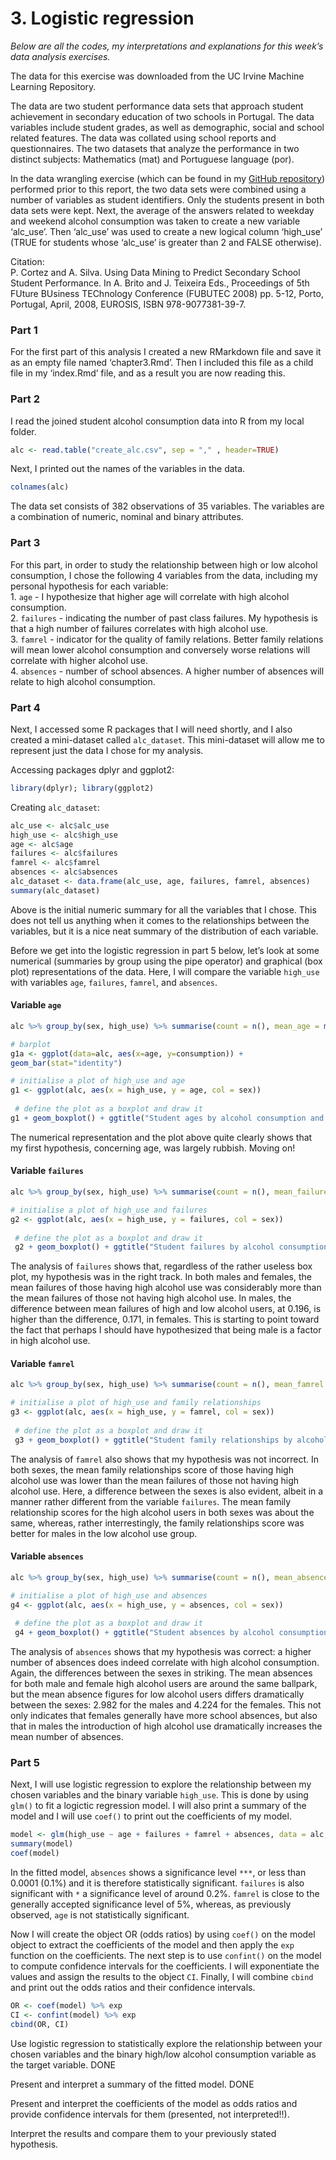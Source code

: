 # 3. Logistic regression

*Below are all the codes, my interpretations and explanations for this week's data analysis exercises.*

The data for this exercise was downloaded from the UC Irvine Machine Learning Repository. 

The data are two student performance data sets that approach student achievement in secondary education of two schools in Portugal. The data variables include student grades, as well as demographic, social and school related features. The data was collated using school reports and questionnaires. The two datasets that analyze the performance in two distinct subjects: Mathematics (mat) and Portuguese language (por).

In the data wrangling exercise (which can be found in my [GitHub repository](https://github.com/msnxt/IODS-project/blob/master/create_alc.R)) performed prior to this report, the two data sets were combined using a number of variables as student identifiers. Only the students present in both data sets were kept. Next, the average of the answers related to weekday and weekend alcohol consumption was taken to create a new variable 'alc_use'. Then 'alc_use' was used to create a new logical column 'high_use' (TRUE for students whose 'alc_use' is greater than 2 and FALSE otherwise). 

Citation:  
P. Cortez and A. Silva. Using Data Mining to Predict Secondary School Student Performance. In A. Brito and J. Teixeira Eds., Proceedings of 5th FUture BUsiness TEChnology Conference (FUBUTEC 2008) pp. 5-12, Porto, Portugal, April, 2008, EUROSIS, ISBN 978-9077381-39-7. 


### Part 1

For the first part of this analysis I created a new RMarkdown file and save it as an empty file named 'chapter3.Rmd'. Then I included this file as a child file in my 'index.Rmd' file, and as a result you are now reading this.


### Part 2

I read the joined student alcohol consumption data into R from my local folder.

```r
alc <- read.table("create_alc.csv", sep = "," , header=TRUE)
```

Next, I printed out the names of the variables in the data.

```r
colnames(alc)

```

The data set consists of 382 observations of 35 variables. The variables are a combination of numeric, nominal and binary attributes.


### Part 3

For this part, in order to study the relationship between high or low alcohol consumption, I chose the following 4 variables from the data, including my personal hypothesis for each variable:  
1. `age` - I hypothesize that higher age will correlate with high alcohol consumption.  
2. `failures` - indicating the number of past class failures. My hypothesis is that a high number of failures correlates with high alcohol use.  
3. `famrel` - indicator for the quality of family relations. Better family relations will mean lower alcohol consumption and conversely worse relations will correlate with higher alcohol use.  
4. `absences` - number of school absences. A higher number of absences will relate to high alcohol consumption.


### Part 4

Next, I accessed some R packages that I will need shortly, and I also created a mini-dataset called `alc_dataset`. This mini-dataset will allow me to represent just the data I chose for my analysis.

Accessing packages dplyr and ggplot2:

```r
library(dplyr); library(ggplot2)
```

Creating `alc_dataset`:

```r
alc_use <- alc$alc_use
high_use <- alc$high_use
age <- alc$age
failures <- alc$failures
famrel <- alc$famrel
absences <- alc$absences
alc_dataset <- data.frame(alc_use, age, failures, famrel, absences)
summary(alc_dataset)
```

Above is the initial numeric summary for all the variables that I chose. This does not tell us anything when it comes to the relationships between the variables, but it is a nice neat summary of the distribution of each variable.


Before we get into the logistic regression in part 5 below, let's look at some numerical (summaries by group using the pipe operator) and graphical (box plot) representations of the data. Here, I will compare the variable `high_use` with variables `age`, `failures`, `famrel`, and `absences`.


#### Variable `age`


```r
alc %>% group_by(sex, high_use) %>% summarise(count = n(), mean_age = mean(age))
```


```r
# barplot
g1a <- ggplot(data=alc, aes(x=age, y=consumption)) +
geom_bar(stat="identity")

# initialise a plot of high_use and age
g1 <- ggplot(alc, aes(x = high_use, y = age, col = sex))
 
 # define the plot as a boxplot and draw it
g1 + geom_boxplot() + ggtitle("Student ages by alcohol consumption and sex")
```
  
The numerical representation and the plot above quite clearly shows that my first hypothesis, concerning age, was largely rubbish. Moving on!

  
#### Variable `failures`

  
```r
alc %>% group_by(sex, high_use) %>% summarise(count = n(), mean_failures = mean(failures))
```


```r
# initialise a plot of high_use and failures
g2 <- ggplot(alc, aes(x = high_use, y = failures, col = sex))
 
 # define the plot as a boxplot and draw it
 g2 + geom_boxplot() + ggtitle("Student failures by alcohol consumption and sex")
```

The analysis of `failures` shows that, regardless of the rather useless box plot, my hypothesis was in the right track. In both males and females, the mean failures of those having high alcohol use was considerably more than the mean failures of those not having high alcohol use. In males, the difference between mean failures of high and low alcohol users, at 0.196, is higher than the difference, 0.171, in females. This is starting to point toward the fact that perhaps I should have hypothesized that being male is a factor in high alcohol use.


#### Variable `famrel`


```r
alc %>% group_by(sex, high_use) %>% summarise(count = n(), mean_famrel = mean(famrel))
```


```r
# initialise a plot of high_use and family relationships
g3 <- ggplot(alc, aes(x = high_use, y = famrel, col = sex))
 
 # define the plot as a boxplot and draw it
 g3 + geom_boxplot() + ggtitle("Student family relationships by alcohol consumption and sex")
```

The analysis of `famrel` also shows that my hypothesis was not incorrect. In both sexes, the mean family relationships score of those having high alcohol use was lower than the mean failures of those not having high alcohol use. Here, a difference between the sexes is also evident, albeit in a manner rather different from the variable `failures`. The mean family relationship scores for the high alcohol users in both sexes was about the same, whereas, rather interrestingly, the family relationships score was better for males in the low alcohol use group.


#### Variable `absences`


```r
alc %>% group_by(sex, high_use) %>% summarise(count = n(), mean_absences = mean(absences))
```

```r
# initialise a plot of high_use and absences
g4 <- ggplot(alc, aes(x = high_use, y = absences, col = sex))
 
 # define the plot as a boxplot and draw it
 g4 + geom_boxplot() + ggtitle("Student absences by alcohol consumption and sex")
```

The analysis of `absences` shows that my hypothesis was correct: a higher number of absences does indeed correlate with high alcohol consumption. Again, the differences between the sexes in striking. The mean absences for both male and female high alcohol users are around the same ballpark, but the mean absence figures for low alcohol users differs dramatically between the sexes: 2.982 for the males and 4.224 for the females. This not only indicates that females generally have more school absences, but also that in males the introduction of high alcohol use dramatically increases the mean number of absences.


### Part 5

Next, I will use logistic regression to explore the relationship between my chosen variables and the binary variable `high_use`. This is done by using `glm()` to fit a logictic regression model. I will also print a summary of the model and I will use `coef()` to print out the coefficients of my model.

```r
model <- glm(high_use ~ age + failures + famrel + absences, data = alc, family = "binomial")
summary(model)
coef(model)
```

In the fitted model, `absences` shows a significance level `***`, or less than 0.0001 (0.1%) and it is therefore statistically significant. `failures` is also significant with `*` a significance level of around 0.2%. `famrel` is close to the generally accepted significance level of 5%, whereas, as previously observed, `age` is not statistically significant.

Now I will create the object OR (odds ratios) by using `coef()` on the model object to extract the coefficients of the model and then apply the `exp` function on the coefficients. The next step is to use `confint()` on the model  to compute confidence intervals for the coefficients. I will exponentiate the values and assign the results to the object `CI`. Finally, I will combine `cbind` and print out the odds ratios and their confidence intervals.

```r
OR <- coef(model) %>% exp
CI <- confint(model) %>% exp
cbind(OR, CI)

```


Use logistic regression to statistically explore the relationship between your chosen variables and the binary high/low alcohol consumption variable as the target variable. DONE

Present and interpret a summary of the fitted model. DONE

Present and interpret the coefficients of the model as odds ratios and provide confidence intervals for them (presented, not interpreted!!). 

Interpret the results and compare them to your previously stated hypothesis. 
